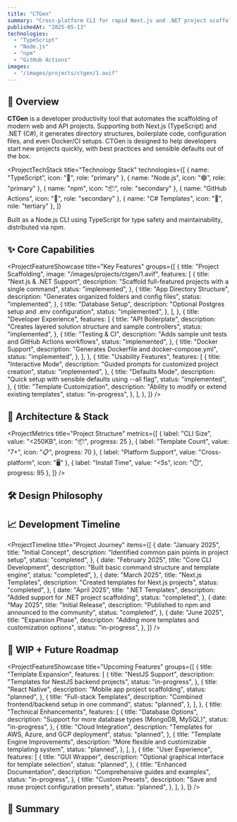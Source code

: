 ```yaml
---
title: "CTGen"
summary: "Cross-platform CLI for rapid Next.js and .NET project scaffolding."
publishedAt: "2025-05-13"
technologies:
  - "TypeScript"
  - "Node.js"
  - "npm"
  - "GitHub Actions"
images:
  - "/images/projects/ctgen/1.avif"
---
```


## 🧠 Overview

**CTGen** is a developer productivity tool that automates the scaffolding of modern web and API projects. Supporting both Next.js (TypeScript) and .NET (C#), it generates directory structures, boilerplate code, configuration files, and even Docker/CI setups. CTGen is designed to help developers start new projects quickly, with best practices and sensible defaults out of the box.

<ProjectTechStack
  title="Technology Stack"
  technologies={[
    { name: "TypeScript", icon: "🔷", role: "primary" },
    { name: "Node.js", icon: "🟢", role: "primary" },
    { name: "npm", icon: "📦", role: "secondary" },
    { name: "GitHub Actions", icon: "🔄", role: "secondary" },
    { name: "C# Templates", icon: "🔷", role: "tertiary" },
  ]}
>
  Built as a Node.js CLI using TypeScript for type safety and maintainability,
  distributed via npm.
</ProjectTechStack>
## ✨ Core Capabilities
<ProjectFeatureShowcase
  title="Key Features"
  groups={[
    {
      title: "Project Scaffolding",
      image: "/images/projects/ctgen/1.avif",
      features: [
        {
          title: "Next.js & .NET Support",
          description: "Scaffold full-featured projects with a single command",
          status: "implemented",
        },
        {
          title: "App Directory Structure",
          description: "Generates organized folders and config files",
          status: "implemented",
        },
        {
          title: "Database Setup",
          description: "Optional Postgres setup and .env configuration",
          status: "implemented",
        },
      ],
    },
    {
      title: "Developer Experience",
      features: [
        {
          title: "API Boilerplate",
          description:
            "Creates layered solution structure and sample controllers",
          status: "implemented",
        },
        {
          title: "Testing & CI",
          description: "Adds sample unit tests and GitHub Actions workflows",
          status: "implemented",
        },
        {
          title: "Docker Support",
          description: "Generates Dockerfile and docker-compose.yml",
          status: "implemented",
        },
      ],
    },
    {
      title: "Usability Features",
      features: [
        {
          title: "Interactive Mode",
          description: "Guided prompts for customized project creation",
          status: "implemented",
        },
        {
          title: "Defaults Mode",
          description: "Quick setup with sensible defaults using --all flag",
          status: "implemented",
        },
        {
          title: "Template Customization",
          description: "Ability to modify or extend existing templates",
          status: "in-progress",
        },
      ],
    },
  ]}
/>
## 🧱 Architecture & Stack

<ProjectMetrics
  title="Project Structure"
  metrics={[
    { label: "CLI Size", value: "<250KB", icon: "📦", progress: 25 },
    { label: "Template Count", value: "7+", icon: "📋", progress: 70 },
    { label: "Platform Support", value: "Cross-platform", icon: "🖥️" },
    { label: "Install Time", value: "<5s", icon: "⏱️", progress: 95 },
  ]}
/>
## 🛠️ Design Philosophy

<ProjectChallengeCard
  title="Developer Productivity Focus"
  challenge="Eliminate the repetitive, time-consuming setup work that developers face when starting new projects, while ensuring best practices are followed."
  solution="Created a CLI tool that automates project scaffolding with a focus on developer experience, providing both quick defaults and customization options."
  impact="Reduced project setup time from hours to seconds, allowing developers to focus immediately on building features rather than configuration."
  domain="Developer Tools"
/>

## 📈 Development Timeline

<ProjectTimeline
  title="Project Journey"
  items={[
    {
      date: "January 2025",
      title: "Initial Concept",
      description: "Identified common pain points in project setup",
      status: "completed",
    },
    {
      date: "February 2025",
      title: "Core CLI Development",
      description: "Built basic command structure and template engine",
      status: "completed",
    },
    {
      date: "March 2025",
      title: "Next.js Templates",
      description: "Created templates for Next.js projects",
      status: "completed",
    },
    {
      date: "April 2025",
      title: ".NET Templates",
      description: "Added support for .NET project scaffolding",
      status: "completed",
    },
    {
      date: "May 2025",
      title: "Initial Release",
      description: "Published to npm and announced to the community",
      status: "completed",
    },
    {
      date: "June 2025",
      title: "Expansion Phase",
      description: "Adding more templates and customization options",
      status: "in-progress",
    },
  ]}
/>
## 🚧 WIP + Future Roadmap

<ProjectFeatureShowcase
  title="Upcoming Features"
  groups={[
    {
      title: "Template Expansion",
      features: [
        {
          title: "NestJS Support",
          description: "Templates for NestJS backend projects",
          status: "in-progress",
        },
        {
          title: "React Native",
          description: "Mobile app project scaffolding",
          status: "planned",
        },
        {
          title: "Full-stack Templates",
          description: "Combined frontend/backend setup in one command",
          status: "planned",
        },
      ],
    },
    {
      title: "Technical Enhancements",
      features: [
        {
          title: "Database Options",
          description: "Support for more database types (MongoDB, MySQL)",
          status: "in-progress",
        },
        {
          title: "Cloud Integration",
          description: "Templates for AWS, Azure, and GCP deployment",
          status: "planned",
        },
        {
          title: "Template Engine Improvements",
          description: "More flexible and customizable templating system",
          status: "planned",
        },
      ],
    },
    {
      title: "User Experience",
      features: [
        {
          title: "GUI Wrapper",
          description: "Optional graphical interface for template selection",
          status: "planned",
        },
        {
          title: "Enhanced Documentation",
          description: "Comprehensive guides and examples",
          status: "in-progress",
        },
        {
          title: "Custom Presets",
          description: "Save and reuse project configuration presets",
          status: "planned",
        },
      ],
    },
  ]}
/>
## 🔗 Summary

<ProjectChallengeCard
  title="Impact Assessment"
  challenge="Create a tool that significantly reduces the time and effort required to start new development projects with best practices."
  solution="Developed CTGen as a cross-platform CLI that automates project scaffolding for both Next.js and .NET applications, offering both quick defaults and customization options."
  impact="CTGen accelerates the start of new projects by automating the boring parts—directory setup, boilerplate, config, and CI. It's ideal for developers who want to focus on building, not setup, and ensures every project starts with a solid foundation."
  domain="Developer Productivity"
/>

<ComponentShowcase title="Related Projects">
  <ProjectCard title="Portfolio Next.js" slug="portfolio-nextjs" />
  <ProjectCard title="Synapse Blockchain" slug="synapse-blockchain" />
</ComponentShowcase>

